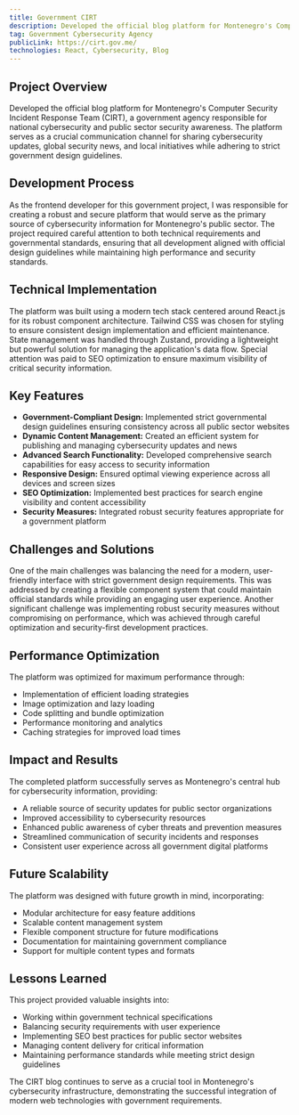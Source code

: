 ```yaml
---
title: Government CIRT
description: Developed the official blog platform for Montenegro's Computer Security Incident Response Team (CIRT) using React and Tailwind CSS. The platform serves as the central hub for sharing cybersecurity updates and initiatives while adhering to government design guidelines and security standards.
tag: Government Cybersecurity Agency
publicLink: https://cirt.gov.me/
technologies: React, Cybersecurity, Blog
---
```


<CIRTFeatures />

## Project Overview
Developed the official blog platform for Montenegro's Computer Security Incident Response Team (CIRT), a government agency responsible for national cybersecurity and public sector security awareness. The platform serves as a crucial communication channel for sharing cybersecurity updates, global security news, and local initiatives while adhering to strict government design guidelines.

## Development Process
As the frontend developer for this government project, I was responsible for creating a robust and secure platform that would serve as the primary source of cybersecurity information for Montenegro's public sector. The project required careful attention to both technical requirements and governmental standards, ensuring that all development aligned with official design guidelines while maintaining high performance and security standards.

## Technical Implementation
The platform was built using a modern tech stack centered around React.js for its robust component architecture. Tailwind CSS was chosen for styling to ensure consistent design implementation and efficient maintenance. State management was handled through Zustand, providing a lightweight but powerful solution for managing the application's data flow. Special attention was paid to SEO optimization to ensure maximum visibility of critical security information.

## Key Features
- **Government-Compliant Design:** Implemented strict governmental design guidelines ensuring consistency across all public sector websites
- **Dynamic Content Management:** Created an efficient system for publishing and managing cybersecurity updates and news
- **Advanced Search Functionality:** Developed comprehensive search capabilities for easy access to security information
- **Responsive Design:** Ensured optimal viewing experience across all devices and screen sizes
- **SEO Optimization:** Implemented best practices for search engine visibility and content accessibility
- **Security Measures:** Integrated robust security features appropriate for a government platform

## Challenges and Solutions
One of the main challenges was balancing the need for a modern, user-friendly interface with strict government design requirements. This was addressed by creating a flexible component system that could maintain official standards while providing an engaging user experience. Another significant challenge was implementing robust security measures without compromising on performance, which was achieved through careful optimization and security-first development practices.

## Performance Optimization
The platform was optimized for maximum performance through:
- Implementation of efficient loading strategies
- Image optimization and lazy loading
- Code splitting and bundle optimization
- Performance monitoring and analytics
- Caching strategies for improved load times

## Impact and Results
The completed platform successfully serves as Montenegro's central hub for cybersecurity information, providing:
- A reliable source of security updates for public sector organizations
- Improved accessibility to cybersecurity resources
- Enhanced public awareness of cyber threats and prevention measures
- Streamlined communication of security incidents and responses
- Consistent user experience across all government digital platforms

## Future Scalability
The platform was designed with future growth in mind, incorporating:
- Modular architecture for easy feature additions
- Scalable content management system
- Flexible component structure for future modifications
- Documentation for maintaining government compliance
- Support for multiple content types and formats

## Lessons Learned
This project provided valuable insights into:
- Working within government technical specifications
- Balancing security requirements with user experience
- Implementing SEO best practices for public sector websites
- Managing content delivery for critical information
- Maintaining performance standards while meeting strict design guidelines

The CIRT blog continues to serve as a crucial tool in Montenegro's cybersecurity infrastructure, demonstrating the successful integration of modern web technologies with government requirements.
